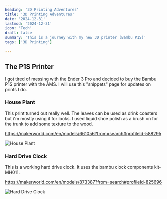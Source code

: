 ```yaml
---
heading: '3D Printing Adventures'
title: '3D Printing Adventures'
date: '2024-12-31'
lastmod: '2024-12-31'
icon: 'Tech'
draft: false
summary: 'This is a journey with my new 3D printer (Bambu P1S)'
tags: ['3D Printing']

---
```


## The P1S Printer
I got tired of messing with the Ender 3 Pro and decided to buy the Bambu P1S printer with the AMS. I will use this "snippets" page for 
updates on prints I do.

### House Plant
This print turned out really well. The leaves can be used as drink coasters but i'm mostly using it for looks. I used liquid shoe polish as
a brush on for the trunk to add some texture to the wood.

https://makerworld.com/en/models/661056?from=search#profileId-588295

![House Plant](/static/images/blog2025/house_plant.png)

### Hard Drive Clock
This is a working hard drive clock. It uses the bambu clock components kit-MH011.

https://makerworld.com/en/models/873387?from=search#profileId-825696

![Hard Drive Clock](/static/images/blog2025/HD_clock.png)